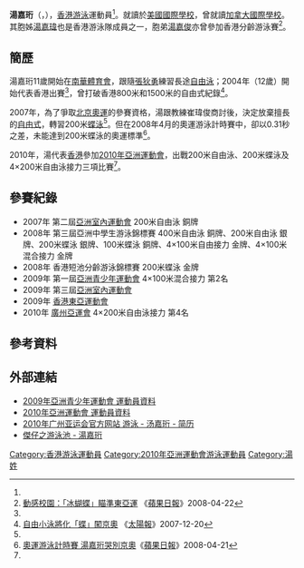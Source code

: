 {{noteTA|G1=Sports|G2=Aquatics}}
{{Infobox Swimmer
| name           = 湯嘉珩<br/>{{lang|en|Town Jennifer Ka Hang}}
| image          = 
| imagesize      = 
| caption        = 
| fullname       =  
| nationality    = 
| strokes        = [[自由泳|自由泳]]、[[蝶泳|蝶泳]]
| club           = [[南華體育會|南華體育會]]
| collegeteam    = 
| birth_date     = {{birth date and age|1992|10|2}}<ref name="廣州亞運">[http://www.gz2010.cn/info/CHN_CHN/ZB/ZBB101A_SW@@@@@@@@@@@@@@@CHN_number=215651.html 2010年广州亚运会官方网站 游泳 - 汤嘉珩 - 简历]</ref>
| birth_place     =  
| height         = {{height|m=1.73}}<ref name="廣州亞運"/>
| weight         = {{weight|kg=58|lb}}<ref name="廣州亞運"/>
| show-medals    = yes
| medaltemplates =
{{MedalSport|女子[[游泳|游泳]]}}
{{MedalCountry | {{HKG}} }}
{{MedalCompetition|[[亞洲室內運動會|亞洲室內運動會]]}}
{{MedalBronze|[[2007年亞洲室內運動會|2007年 澳門]]|200米自由泳}}
}}
'''湯嘉珩'''（{{lang-en|'''TOWN Jennifer Ka Hang'''}}，{{bd|1992年|10月2日|catIdx=T湯}}），[[香港|香港]][[游泳|游泳]]運動員<ref name="廣州亞運"/>。就讀於[[美國國際學校|美國國際學校]]，曾就讀[[加拿大國際學校|加拿大國際學校]]。其胞姊[[湯嘉瑋|湯嘉瑋]]也是香港游泳隊成員之一，胞弟[[湯嘉俊|湯嘉俊]]亦曾參加香港分齡游泳賽<ref name="蘋果080422">[http://hk.apple.nextmedia.com/template/apple/art_main.php?iss_id=20080422&sec_id=25391&subsec_id=25392&art_id=11017505 動感校園：「冰蝴蝶」瞄準東亞運] 《[[蘋果日報|蘋果日報]]》2008-04-22</ref>。

==簡歷==
湯嘉珩11歲開始在[[南華體育會|南華體育會]]，跟隨[[張狄勇|張狄勇]]練習長途[[自由泳|自由泳]]；2004年（12歲）開始代表香港出賽<ref name="蘋果080422"/>，曾打破香港800米和1500米的自由式紀錄<ref name="太陽071220">[http://the-sun.on.cc/channels/news/20071220/20071220025847_0000.html 自由小泳將化「蝶」闖京奧] {{Wayback|url=http://the-sun.on.cc/channels/news/20071220/20071220025847_0000.html |date=20190828063210 }}《[[太陽報_(香港)|太陽報]]》2007-12-20</ref>。

2007年，為了爭取[[2008年夏季奥林匹克运动会|北京奧運]]的參賽資格，湯跟教練崔瑋俊商討後，決定放棄擅長的[[自由式|自由式]]，轉習200米[[蝶泳|蝶泳]]<ref name="太陽071220"/>。但在2008年4月的奧運游泳計時賽中，卻以0.31秒之差，未能達到200米蝶泳的奧運標準<ref name="蘋果080421">[http://www1.hk.apple.nextmedia.com/template/apple//art_main.php?iss_id=20080421&sec_id=25391&art_id=11010862 奧運游泳計時賽 湯嘉珩哭別京奧]《[[蘋果日報|蘋果日報]]》2008-04-21</ref>。

2010年，湯代表[[2010年亞洲運動會中國香港代表團|香港]]參加[[2010年亞洲運動會|2010年亞洲運動會]]，出戰200米自由泳、200米蝶泳及4×200米自由泳接力三項比賽<ref name="廣州亞運"/>。

==參賽紀錄==
* 2007年 第二屆[[亞洲室內運動會|亞洲室內運動會]] 200米自由泳 銅牌
* 2008年 第三屆亞洲中學生游泳錦標賽 400米自由泳 銅牌、200米自由泳 銀牌、200米蝶泳 銀牌、100米蝶泳 銅牌、4×100米自由接力 金牌、4×100米混合接力 金牌
* 2008年 香港短池分齡游泳錦標賽 200米蝶泳 金牌
* 2009年 第一屆[[亞洲青少年運動會|亞洲青少年運動會]] 4×100米混合接力 第2名
* 2009年 第三屆[[亞洲室內運動會|亞洲室內運動會]]
* 2009年 [[2009年東亞運動會|香港東亞運動會]]
* 2010年 [[2010年亞洲運動會|廣州亞運會]] 4×200米自由泳接力 第4名

==參考資料==
{{reflist}}

==外部連結==
*[https://web.archive.org/web/20100529222224/http://www.hkolympic.org/yg2009/aq_TOWNJenniferKaHang.htm 2009年亞洲青少年運動會 運動員資料]
*[http://2010gz.hkolympic.org/profile/town%20jennifer%20ka%20hang.pdf 2010年亞洲運動會 運動員資料]{{dead link|date=2018年3月 |bot=InternetArchiveBot |fix-attempted=yes }}
*[http://www.gz2010.cn/info/CHN_CHN/ZB/ZBB101A_SW@@@@@@@@@@@@@@@CHN_number=215651.html 2010年广州亚运会官方网站 游泳 - 汤嘉珩 - 简历]
*[http://hkswim.com/swimmer/tongkahang.html 傑仔之游泳池 - 湯嘉珩] {{Wayback|url=http://hkswim.com/swimmer/tongkahang.html |date=20100126030608 }}

{{DEFAULTSORT:TOWN Jennifer}}
[[Category:香港游泳運動員|Category:香港游泳運動員]]
[[Category:2010年亞洲運動會游泳運動員|Category:2010年亞洲運動會游泳運動員]]
[[Category:湯姓|Category:湯姓]]